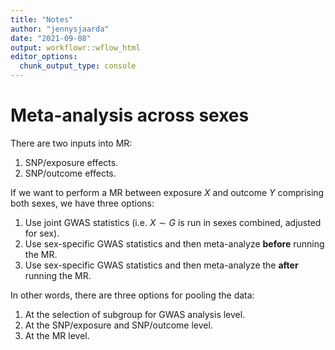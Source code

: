 ```yaml
---
title: "Notes"
author: "jennysjaarda"
date: "2021-09-08"
output: workflowr::wflow_html
editor_options:
  chunk_output_type: console
---
```


# Meta-analysis across sexes

There are two inputs into MR: 

1. SNP/exposure effects. 
2. SNP/outcome effects. 

If we want to perform a MR between exposure $X$ and outcome $Y$ comprising both sexes, we have three options: 

1. Use joint GWAS statistics (i.e. $X \sim G$ is run in sexes combined, adjusted for sex).
2. Use sex-specific GWAS statistics and then meta-analyze **before** running the MR. 
3. Use sex-specific GWAS statistics and then meta-analyze the **after** running the MR. 

In other words, there are three options for pooling the data:

1. At the selection of subgroup for GWAS analysis level. 
2. At the SNP/exposure and SNP/outcome level.
3. At the MR level.

